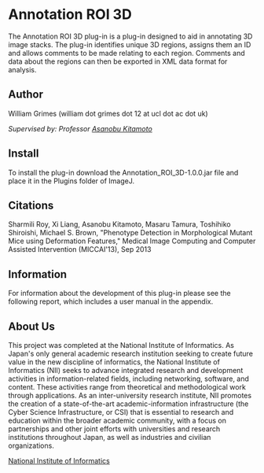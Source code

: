 = Annotation ROI 3D =
The Annotation ROI 3D plug-in is a plug-in designed to aid in annotating 3D image stacks. The plug-in identifies unique 3D regions, assigns them an ID and allows comments to be made relating to each region. Comments and data about the regions can then be exported in XML data format for analysis.

== Author ==
William Grimes (william dot grimes dot 12 at ucl dot ac dot uk)

''Supervised by: Professor [[http://researchmap.jp/kitamoto/|Asanobu Kitamoto]]''

== Install ==
To install the plug-in download the Annotation_ROI_3D-1.0.0.jar file and place it in the Plugins folder of ImageJ.

{{:plugin:utilities:annotation_roi_3d:annotation_roi_3d-1.0.0.jar|}}

== Citations ==
Sharmili Roy, Xi Liang, Asanobu Kitamoto, Masaru Tamura, Toshihiko Shiroishi, Michael S. Brown, "Phenotype Detection in Morphological Mutant Mice using Deformation Features," Medical Image Computing and Computer Assisted Intervention (MICCAI'13), Sep 2013

== Information ==
For information about the development of this plug-in please see the following report, which includes a user manual in the appendix.
{{:plugin:utilities:annotation_roi_3d:thesis.pdf|}}

== About Us ==
This project was completed at the National Institute of Informatics. As Japan's only general academic research institution seeking to create future value in the new discipline of informatics, the National Institute of Informatics (NII) seeks to advance integrated research and development activities in information-related fields, including networking, software, and content. These activities range from theoretical and methodological work through applications. As an inter-university research institute, NII promotes the creation of a state-of-the-art academic-information infrastructure (the Cyber Science Infrastructure, or CSI) that is essential to research and education within the broader academic community, with a focus on partnerships and other joint efforts with universities and research institutions throughout Japan, as well as industries and civilian organizations.

[[http://www.nii.ac.jp/en/|National Institute of Informatics]]
